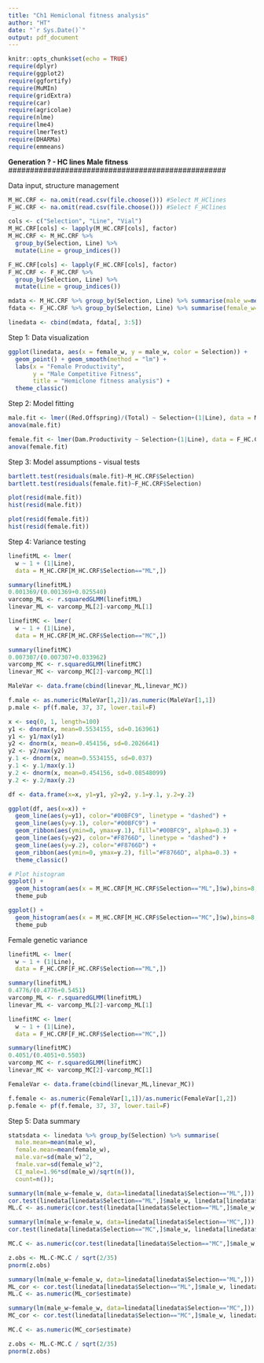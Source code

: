 ```yaml
---
title: "Ch1 Hemiclonal fitness analysis"
author: "HT"
date: "`r Sys.Date()`"
output: pdf_document
---
```


```r
knitr::opts_chunk$set(echo = TRUE)
require(dplyr)
require(ggplot2)
require(ggfortify)
require(MuMIn)
require(gridExtra)
require(car)
require(agricolae)
require(nlme)
require(lme4)
require(lmerTest)
require(DHARMa)
require(emmeans)
```

##################################################
**Generation ? - HC lines Male fitness **
##################################################

Data input, structure management
```r
M_HC.CRF <- na.omit(read.csv(file.choose())) #Select M_HClines
F_HC.CRF <- na.omit(read.csv(file.choose())) #Select F_HClines

cols <- c("Selection", "Line", "Vial")
M_HC.CRF[cols] <- lapply(M_HC.CRF[cols], factor) 
M_HC.CRF <- M_HC.CRF %>%
  group_by(Selection, Line) %>%
  mutate(Line = group_indices())

F_HC.CRF[cols] <- lapply(F_HC.CRF[cols], factor) 
F_HC.CRF <- F_HC.CRF %>%
  group_by(Selection, Line) %>%
  mutate(Line = group_indices())

mdata <- M_HC.CRF %>% group_by(Selection, Line) %>% summarise(male_w=mean(w), male_sd=sd(w), m.count=n())
fdata <- F_HC.CRF %>% group_by(Selection, Line) %>% summarise(female_w=mean(w), female_sd=sd(w), f.count=n())

linedata <- cbind(mdata, fdata[, 3:5])
```

Step 1: Data visualization
```r
ggplot(linedata, aes(x = female_w, y = male_w, color = Selection)) +
  geom_point() + geom_smooth(method = "lm") +
  labs(x = "Female Productivity", 
       y = "Male Competitive Fitness", 
       title = "Hemiclone fitness analysis") +
  theme_classic()
```
Step 2: Model fitting

```r
male.fit <- lmer((Red.Offspring)/(Total) ~ Selection+(1|Line), data = M_HC.CRF)
anova(male.fit)

female.fit <- lmer(Dam.Productivity ~ Selection+(1|Line), data = F_HC.CRF)
anova(female.fit)
```
Step 3: Model assumptions - visual tests

```r
bartlett.test(residuals(male.fit)~M_HC.CRF$Selection)
bartlett.test(residuals(female.fit)~F_HC.CRF$Selection)

plot(resid(male.fit))
hist(resid(male.fit))

plot(resid(female.fit))
hist(resid(female.fit))
```
Step 4: Variance testing

```r
linefitML <- lmer(
  w ~ 1 + (1|Line), 
  data = M_HC.CRF[M_HC.CRF$Selection=="ML",])

summary(linefitML)
0.001369/(0.001369+0.025540)
varcomp_ML <- r.squaredGLMM(linefitML)
linevar_ML <- varcomp_ML[2]-varcomp_ML[1]

linefitMC <- lmer(
  w ~ 1 + (1|Line), 
  data = M_HC.CRF[M_HC.CRF$Selection=="MC",])

summary(linefitMC)
0.007307/(0.007307+0.033962)
varcomp_MC <- r.squaredGLMM(linefitMC)
linevar_MC <- varcomp_MC[2]-varcomp_MC[1]

MaleVar <- data.frame(cbind(linevar_ML,linevar_MC))

f.male <- as.numeric(MaleVar[1,2])/as.numeric(MaleVar[1,1])
p.male <- pf(f.male, 37, 37, lower.tail=F)
```

```r
x <- seq(0, 1, length=100)
y1 <- dnorm(x, mean=0.5534155, sd=0.163961)
y1 <- y1/max(y1)
y2 <- dnorm(x, mean=0.454156, sd=0.2026641)
y2 <- y2/max(y2)
y.1 <- dnorm(x, mean=0.5534155, sd=0.037)
y.1 <- y.1/max(y.1)
y.2 <- dnorm(x, mean=0.454156, sd=0.08548099)
y.2 <- y.2/max(y.2)

df <- data.frame(x=x, y1=y1, y2=y2, y.1=y.1, y.2=y.2)

ggplot(df, aes(x=x)) +
  geom_line(aes(y=y1), color="#00BFC9", linetype = "dashed") +
  geom_line(aes(y=y.1), color="#00BFC9") +
  geom_ribbon(aes(ymin=0, ymax=y.1), fill="#00BFC9", alpha=0.3) +
  geom_line(aes(y=y2), color="#F8766D", linetype = "dashed") +
  geom_line(aes(y=y.2), color="#F8766D") +
  geom_ribbon(aes(ymin=0, ymax=y.2), fill="#F8766D", alpha=0.3) +
  theme_classic()

# Plot histogram
ggplot() +
  geom_histogram(aes(x = M_HC.CRF[M_HC.CRF$Selection=="ML",]$w),bins=8, fill = "#00BFC9", color = "black") +
  theme_pub

ggplot() +
  geom_histogram(aes(x = M_HC.CRF[M_HC.CRF$Selection=="MC",]$w),bins=8, fill = "#F8766D", color = "black") +
  theme_pub
```


Female genetic variance 

```r
linefitML <- lmer(
  w ~ 1 + (1|Line), 
  data = F_HC.CRF[F_HC.CRF$Selection=="ML",])

summary(linefitML)
0.4776/(0.4776+0.5451)
varcomp_ML <- r.squaredGLMM(linefitML)
linevar_ML <- varcomp_ML[2]-varcomp_ML[1]

linefitMC <- lmer(
  w ~ 1 + (1|Line), 
  data = F_HC.CRF[F_HC.CRF$Selection=="MC",])

summary(linefitMC)
0.4051/(0.4051+0.5503)
varcomp_MC <- r.squaredGLMM(linefitMC)
linevar_MC <- varcomp_MC[2]-varcomp_MC[1]

FemaleVar <- data.frame(cbind(linevar_ML,linevar_MC))

f.female <- as.numeric(FemaleVar[1,1])/as.numeric(FemaleVar[1,2])
p.female <- pf(f.female, 37, 37, lower.tail=F)
```

Step 5: Data summary

```r
statsdata <- linedata %>% group_by(Selection) %>% summarise(
  male.mean=mean(male_w), 
  female.mean=mean(female_w), 
  male.var=sd(male_w)^2, 
  fmale.var=sd(female_w)^2, 
  CI_male=1.96*sd(male_w)/sqrt(n()),
  count=n());
```

```r
summary(lm(male_w~female_w, data=linedata[linedata$Selection=="ML",]))
cor.test(linedata[linedata$Selection=="ML",]$male_w, linedata[linedata$Selection=="ML",]$female_w)
ML.C <- as.numeric(cor.test(linedata[linedata$Selection=="ML",]$male_w, linedata[linedata$Selection=="ML",]$female_w)$estimate)

summary(lm(male_w~female_w, data=linedata[linedata$Selection=="MC",]))
cor.test(linedata[linedata$Selection=="MC",]$male_w, linedata[linedata$Selection=="MC",]$female_w)

MC.C <- as.numeric(cor.test(linedata[linedata$Selection=="MC",]$male_w, linedata[linedata$Selection=="MC",]$female_w)$estimate)

z.obs <- ML.C-MC.C / sqrt(2/35)
pnorm(z.obs)
```

```r
summary(lm(male_w~female_w, data=linedata[linedata$Selection=="ML",]))
ML_cor <- cor.test(linedata[linedata$Selection=="ML",]$male_w, linedata[linedata$Selection=="ML",]$female_w)
ML.C <- as.numeric(ML_cor$estimate)

summary(lm(male_w~female_w, data=linedata[linedata$Selection=="MC",]))
MC_cor <- cor.test(linedata[linedata$Selection=="MC",]$male_w, linedata[linedata$Selection=="MC",]$female_w)

MC.C <- as.numeric(MC_cor$estimate)

z.obs <- ML.C-MC.C / sqrt(2/35)
pnorm(z.obs)
```


